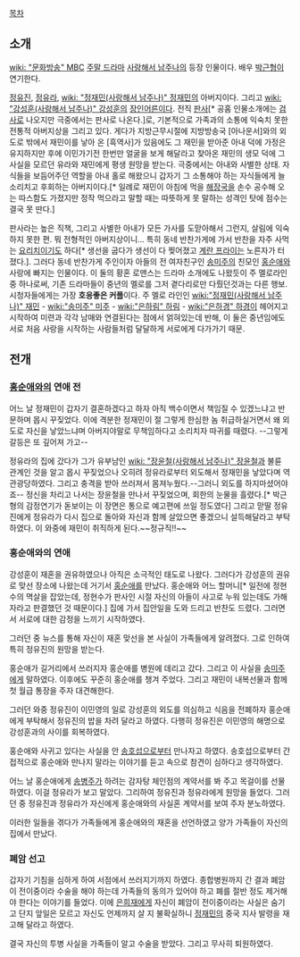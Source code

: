 [[목차]]
== 소개 ==
[[wiki: "문화방송" MBC]] [[주말 드라마]] [[사랑해서 남주나]]의 등장 인물이다. 배우 [[박근형]]이 연기한다.

[[정유진]], [[정유라]], [[wiki: "정재민(사랑해서 남주나)" 정재민]]의 아버지이다. 그리고 [[wiki: "강성훈(사랑해서 남주나)" 강성훈]]의 [[장인어른]]이다. 전직 [[판사]][* 공홈 인물소개에는 [[검사]]로 나오지만 극중에서는 판사로 나온다.]로, 기본적으로 가족과의 소통에 익숙치 못한 전통적 아버지상을 그리고 있다. 게다가 지방근무시절에 지방방송국 [아나운서]와의 외도로 밖에서 재민이를 낳아 온 [흑역사]가 있음에도 그 재민을 받아준 아내 덕에 가정은 유지하지만 후에 이민가기전 한번만 얼굴을 보게 해달라고 찾아온 재민의 생모 덕에 그 사실을 모르던 유라와 재민에게 평생 원망을 받는다. 극중에서는 아내와 사별한 상태. 자식들을 보듬어주던 역할을 아내 홀로 해왔으니 갑자기 그 소통해야 하는 자식들에게 늘 소리치고 후회하는 아버지이다.[* 일례로 재민이 아침에 먹을 [[해장국]]을 손수 공수해 오는 따스함도 가졌지만 정작 먹으라고 말할 때는 따뜻하게 못 말하는 성격인 탓에 점수는 결국 못 딴다.]

판사라는 높은 직책, 그리고 사별한 아내가 모든 가사를 도맏아해서 그런지, 살림에 익숙하지 못한 편. 뭐 전형적인 아버지상이니...  특히 동네 반찬가게에 가서 반찬을 자주 사먹는 [[요리치]]이기도 하다[* 생선을 굽다가 생선이 다 찢어졌고 [[계란 프라이]]는 노른자가 터졌다.]. 그러다 동네 반찬가게 주인이자 아들의 전 여자친구인 [[송미주]]의 친모인 [[홍순애]]와 사랑에 빠지는 인물이다. 이 둘의 황혼 로맨스는 드라마 소개에도 나왔듯이 주 멜로라인 중 하나로써, 기존 드라마들이 중년의 멜로를 그저 곁다리로만 다뤘던것과는 다른 행보. 시청자들에게는 가장 '''호응좋은 커플'''이다. 주 멜로 라인인 [[wiki:"정재민(사랑해서 남주나)" 재민]] - [[wiki:"송미주" 미주]] - [[wiki:"은하림" 하림]] - [[wiki:"은하경" 하경]]이 헤어지고 시작하여 미련과 각각 남매와 연결된다는 점에서 얽혀있는데 반해, 이 둘은 중년임에도 서로 처음 사랑을 시작하는 사람들처럼 달달하게 서로에게 다가가기 때문.

== 전개 ==
=== [[홍순애]]와의 연애 전 ===
어느 날 정재민이 갑자기 결혼하겠다고 하자 아직 백수이면서 책임질 수 있겠느냐고 반문하며 몹시 꾸짖었다. 이에 격분한 정재민이 절 그렇게 한심한 놈 취급하실거면서 왜 외도로 자신을 낳았느냐며 아버지야말로 무책임하다고 소리치자 따귀를 때렸다. --그렇게 갈등은 또 깊어져 가고--

정유라의 집에 갔다가 그가 유부남인 [[wiki: "장윤철(사랑해서 남주나)" 장윤철]]과 불륜 관계인 것을 알고 몹시 꾸짖었으나 오히려 정유라로부터 외도해서 정재민을 낳았다며 역관광당하였다. 그리고 충격을 받아 쓰러져서 몸져누웠다.--그러니 외도를 하지마셨어야죠-- 정신을 차리고 나서는 장윤철을 만나서 꾸짖었으며, 회한의 눈물을 흘렸다.[* 박근형의 감정연기가 돋보이는 이 장면은 통으로 예고편에 쓰일 정도였다] 그리고 맏딸 정유진에게 정유라가 다시 집으로 돌아와 자신과 함께 살았으면 좋겠으니 설득해달라고 부탁하였다. 이 와중에 재민이 취직하게 된다.~~정규직!!~~

=== 홍순애와의 연애 ===
강성훈이 재혼을 권유하였으나 아직은 소극적인 태도로 나왔다. 그러다가 강성훈의 권유로 맞선 장소에 나왔는데 거기서 [[홍순애]]를 만났다. 홍순애와 어느 할머니[* 일전에 정현수의 멱살을 잡았는데, 정현수가 판사인 시절 자신의 아들이 사고로 누워 있는데도 가해자라고 판결했던 것 때문이다.] 집에 가서 집안일을 도와 드리고 반찬도 드렸다. 그러면서 서로에 대한 감정을 느끼기 시작하였다.

그러던 중 뉴스를 통해 자신이 재혼 맞선을 본 사실이 가족들에게 알려졌다. 그로 인하여 특히 정유진의 원망을 받는다.

홍순애가 길거리에서 쓰러지자 홍순애를 병원에 데리고 갔다. 그리고 이 사실을 [[송미주]]에게 말하였다. 이후에도 꾸준히 홍순애를 챙겨 주었다. 그리고 재민이 내복선물과 함께 첫 월급 통장을 주자 대견해한다.

그러던 와중 정유진이 이민영의 일로 강성훈의 외도를 의심하고 식음을 전폐하자 홍순애에게 부탁해서 정유진의 밥을 차려 달라고 하였다. 다행히 정유진은 이민영의 해명으로 강성훈과의 사이를 회복하였다.

홍순애와 사귀고 있다는 사실을 안 [[송호섭]]으로부터 만나자고 하였다. 송호섭으로부터 간접적으로 홍순애와 만나지 말라는 이야기를 듣고 속으로 참견이 심하다고 생각하였다.

어느 날 홍순애에게 [[송병주]]가 하려는 감자탕 체인점의 계약서를 봐 주고 목걸이를 선물하였다. 이걸 정유라가 보고 말았다. 그리하여 정유진과 정유라에게 원망을 들었다. 그러던 중 정유진과 정유라가 자신에게 홍순애와의 사실혼 계약서를 보여 주자 분노하였다.

이러한 일들을 겪다가 가족들에게 홍순애와의 재혼을 선언하였고 양가 가족들이 자신의 집에서 만났다.

=== 폐암 선고 ===
갑자기 기침을 심하게 하여 서점에서 쓰러지기까지 하였다. 종합병원까지 간 결과 폐암이 전이중이라 수술을 해야 하는데 가족들의 동의가 있어야 하고 폐를 절반 정도 제거해야 한다는 이야기를 들었다. 이에 [[은희재]]에게 자신이 폐암이 전이중이라는 사실은 숨기고 단지 앞일은 모르고 자신도 언제까지 살 지 불확실하니 [[정재민(사랑해서 남주나)|정재민]]의 중국 지사 발령을 재고해 달라고 하였다.

결국 자신의 투병 사실을 가족들이 알고 수술을 받았다. 그리고 무사히 퇴원하였다.

